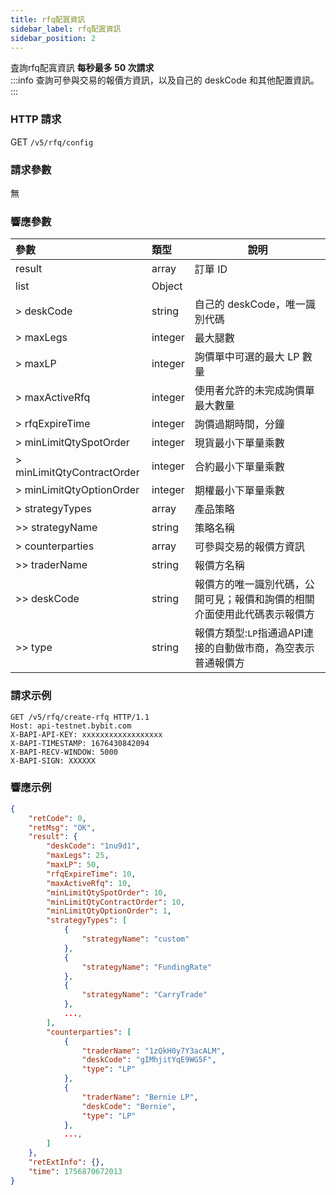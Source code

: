 ```yaml
---
title: rfq配寘資訊
sidebar_label: rfq配寘資訊
sidebar_position: 2
---
```

査詢rfq配寘資訊 **每秒最多 50 次請求**  
:::info
查詢可參與交易的報價方資訊，以及自己的 deskCode 和其他配置資訊。
:::

### HTTP 請求
GET `/v5/rfq/config`

### 請求參數
無

### 響應參數
| 參數 | 類型 | 說明 |
|:----- |:-----|----- |
|result |array |訂單 ID |
|list |Object ||
|> deskCode |string |自己的 deskCode，唯一識別代碼 |
|> maxLegs |integer |最大腿數 |
|> maxLP |integer |詢價單中可選的最大 LP 數量 |
|> maxActiveRfq |integer |使用者允許的未完成詢價單最大數量 |
|> rfqExpireTime |integer |詢價過期時間，分鐘 |
|> minLimitQtySpotOrder |integer |現貨最小下單量乘數 |
|> minLimitQtyContractOrder |integer |合約最小下單量乘數 |
|> minLimitQtyOptionOrder |integer |期權最小下單量乘數 |
|> strategyTypes |array |產品策略 |
|>> strategyName |string |策略名稱 |
|> counterparties |array |可參與交易的報價方資訊 |
|>> traderName |string |報價方名稱 |
|>> deskCode |string |報價方的唯一識別代碼，公開可見；報價和詢價的相關介面使用此代碼表示報價方 |
|>> type |string |報價方類型:`LP`指通過API連接的自動做市商，為空表示普通報價方 |

### 請求示例

```http
GET /v5/rfq/create-rfq HTTP/1.1
Host: api-testnet.bybit.com
X-BAPI-API-KEY: xxxxxxxxxxxxxxxxxx
X-BAPI-TIMESTAMP: 1676430842094
X-BAPI-RECV-WINDOW: 5000
X-BAPI-SIGN: XXXXXX
```

### 響應示例

```json
{
    "retCode": 0,
    "retMsg": "OK",
    "result": {
        "deskCode": "1nu9d1",
        "maxLegs": 25,
        "maxLP": 50,
        "rfqExpireTime": 10,
        "maxActiveRfq": 10,
        "minLimitQtySpotOrder": 10,
        "minLimitQtyContractOrder": 10,
        "minLimitQtyOptionOrder": 1,
        "strategyTypes": [
            {
                "strategyName": "custom"
            },
            {
                "strategyName": "FundingRate"
            },
            {
                "strategyName": "CarryTrade"
            },
            ...,
        ],
        "counterparties": [
            {
                "traderName": "1zQkH0y7Y3acALM",
                "deskCode": "gIMhjitYqE9WG5F",
                "type": "LP"
            },
            {
                "traderName": "Bernie LP",
                "deskCode": "Bernie",
                "type": "LP"
            },
            ...,
        ]
    },
    "retExtInfo": {},
    "time": 1756870672013
}
```

